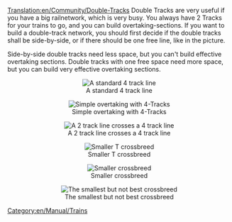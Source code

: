 [[Translation:en/Community/Double-Tracks]]
Double Tracks are very useful if you have a big railnetwork, which is very busy. You always have 2 Tracks for your trains to go, and you can build overtaking-sections.
If you want to build a double-track network, you should first decide if the double tracks shall be side-by-side, or if there should be one free line, like in the picture.

Side-by-side double tracks need less space, but you can't build effective overtaking sections.
Double tracks with one free space need more space, but you can build very effective overtaking sections.


<center>[[File:en/Community/Normal 4 track.png|center|frame|A standard 4 track line]]</center>
<center>[[File:en/Community/Simple overtaking.png|center|frame|Simple overtaking with 4-Tracks]]</center>
<center>[[File:en/Community/2 track - 4 track.png|center|frame|A 2 track line crosses a 4 track line]]</center>
<center>[[File:en/Smal t crossbreed.png|center|frame|Smaller T crossbreed]]</center>
<center>[[File:en/2track crossbreed.png|center|frame|Smaller crossbreed]]</center>
<center>[[File:en/Smalest 2track crossbreed.png|center|frame|The smallest but not best crossbreed]]</center>


{{en/Note|Do not use sharp corners as shown in the screenshots unless you have to. It is possible to spread all the above out which allows trains to travel faster. Trains can only do 55kmph (38mph on the 90 degree ones)on those sharp turns!}}



[[Category:en/Manual/Trains]]